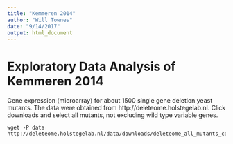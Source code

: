 ```yaml
---
title: "Kemmeren 2014"
author: "Will Townes"
date: "9/14/2017"
output: html_document
---
```


# Exploratory Data Analysis of Kemmeren 2014

Gene expression (microarray) for about 1500 single gene deletion yeast mutants. The data were obtained from http://deleteome.holstegelab.nl. Click downloads and select all mutants, not excluding wild type variable genes.

```
wget -P data http://deleteome.holstegelab.nl/data/downloads/deleteome_all_mutants_controls.txt
```

